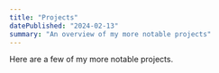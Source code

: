 ```yaml
---
title: "Projects"
datePublished: "2024-02-13"
summary: "An overview of my more notable projects"
---
```


Here are a few of my more notable projects.

<Card
  url="https://github.com/espeon/blog"
  title="blog"
  description="My current blog (this one :p), made in Next.js, with MDX and TailwindCSS."
  thumbnail="https://placehold.co/1600x900"
  noShadow
/>

<Card
  url="https://github.com/espeon/oshiro"
  title="oshiro"
  description="A Rust-based Discord bot utilizing Twilight, a Discord API library."
/>

<Card
  url="https://github.com/espeon/gif"
  title="gif"
  description="A Rust-based web API designed to provide random GIFs."
/>